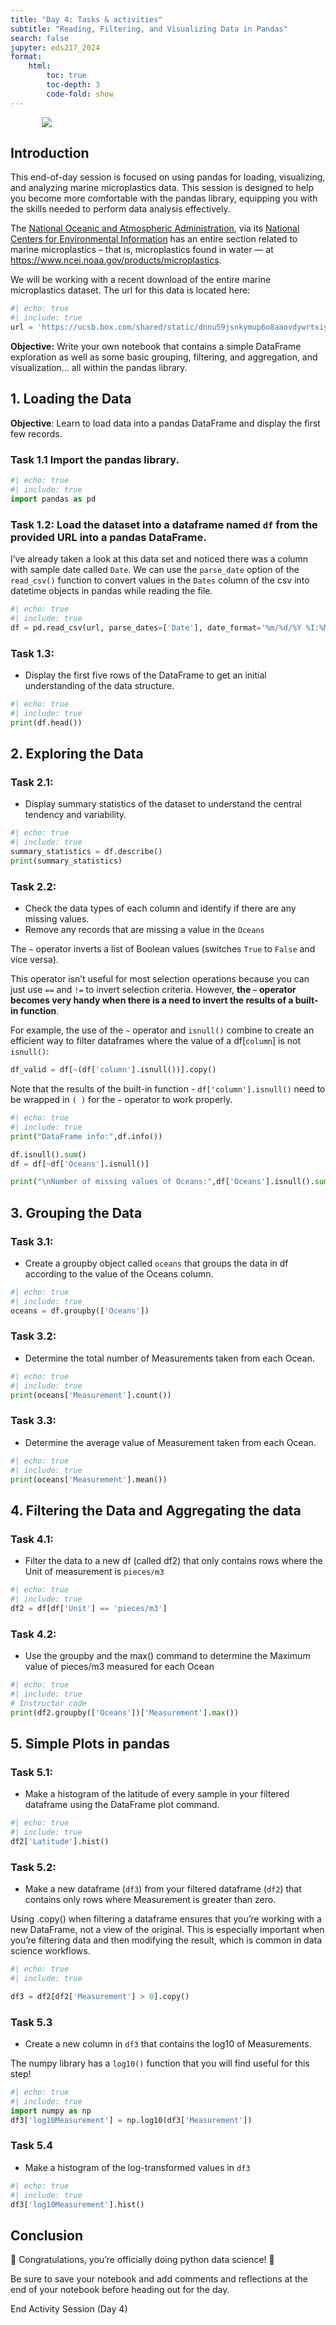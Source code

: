 ```yaml
---
title: "Day 4: Tasks & activities"
subtitle: "Reading, Filtering, and Visualizing Data in Pandas"
search: false
jupyter: eds217_2024
format: 
    html:
        toc: true
        toc-depth: 3
        code-fold: show
---
```


::: {style="width: 80%; margin: auto;"}
![](https://cff2.earth.com/uploads/2023/07/22100007/microplastics_magnifying-glass_2medium.jpg)
:::

## Introduction

This end-of-day session is focused on using pandas for loading, visualizing, and analyzing marine microplastics data. This session is designed to help you become more comfortable with the pandas library, equipping you with the skills needed to perform data analysis effectively.

The [National Oceanic and Atmospheric Administration](https://noaa.gov/), via its [National Centers for Environmental Information](https://www.ncei.noaa.gov/) has an entire section related to marine microplastics -- that is, microplastics found in water — at [https://www.ncei.noaa.gov/products/microplastics](https://www.ncei.noaa.gov/products/microplastics).

We will be working with a recent download of the entire marine microplastics dataset. The url for this data is located here:

```python
#| echo: true
#| include: true
url = 'https://ucsb.box.com/shared/static/dnnu59jsnkymup6o8aaovdywrtxiy3a9.csv'
```

**Objective:** Write your own notebook that contains a simple DataFrame exploration as well as some basic grouping, filtering, and aggregation, and visualization... all within the pandas library.

## 1. Loading the Data

**Objective**: Learn to load data into a pandas DataFrame and display the first few records.

### Task 1.1 Import the pandas library.


```python
#| echo: true
#| include: true
import pandas as pd
```

### Task 1.2: Load the dataset into a dataframe named `df` from the provided URL into a pandas DataFrame. 

:::{.callout-tip}
I've already taken a look at this data set and noticed there was a column with sample date called `Date`. We can use the `parse_date` option of the `read_csv()` function to convert values in the `Dates` column of the csv into datetime objects in pandas while reading the file. 
:::

```python
#| echo: true
#| include: true
df = pd.read_csv(url, parse_dates=['Date'], date_format='%m/%d/%Y %I:%M:%S %p')
```

### Task 1.3: 

- Display the first five rows of the DataFrame to get an initial understanding of the data structure.

```python
#| echo: true
#| include: true
print(df.head())
```

## 2. Exploring the Data

### Task 2.1: 

- Display summary statistics of the dataset to understand the central tendency and variability.

```python
#| echo: true
#| include: true
summary_statistics = df.describe()
print(summary_statistics)
```

### Task 2.2: 

- Check the data types of each column and identify if there are any missing values. 
- Remove any records that are missing a value in the `Oceans`

:::{.callout-tip title="Using `~` to invert built-in function results"}

The `~` operator inverts a list of Boolean values (switches `True` to `False` and vice versa). 

This operator isn't useful for most selection operations because you can just use `==` and `!=` to invert selection criteria. However, **the `~` operator becomes very handy when there is a need to invert the results of a built-in function**. 

For example, the use of the `~` operator and `isnull()` combine to create an efficient way to filter dataframes where the value of a df[`column`] is not `isnull()`:

```python
df_valid = df[~(df['column'].isnull())].copy()
```
Note that the results of the built-in function - `df['column'].isnull()` need to be wrapped in `( )` for the `~` operator to work properly.

:::

```python
#| echo: true
#| include: true
print("DataFrame info:",df.info())

df.isnull().sum()
df = df[~df['Oceans'].isnull()]

print("\nNumber of missing values of Oceans:",df['Oceans'].isnull().sum())


```

## 3. Grouping the Data

### Task 3.1: 

- Create a groupby object called `oceans` that groups the data in df according to the value of the Oceans column.

```python
#| echo: true
#| include: true
oceans = df.groupby(['Oceans'])
```

### Task 3.2: 

- Determine the total number of Measurements taken from each Ocean.

```python
#| echo: true
#| include: true
print(oceans['Measurement'].count())
```

### Task 3.3: 

- Determine the average value of Measurement taken from each Ocean.

```python
#| echo: true
#| include: true
print(oceans['Measurement'].mean())
```

## 4. Filtering the Data and Aggregating the data

### Task 4.1: 

- Filter the data to a new df (called df2) that only contains rows where the Unit of measurement is `pieces/m3`

```python
#| echo: true
#| include: true
df2 = df[df['Unit'] == 'pieces/m3']
```

### Task 4.2: 

- Use the groupby and the max() command to determine the Maximum value of pieces/m3 measured for each Ocean

```python
#| echo: true
#| include: true
# Instructor code
print(df2.groupby(['Oceans'])['Measurement'].max())
```

## 5. Simple Plots in pandas

### Task 5.1: 

- Make a histogram of the latitude of every sample in your filtered dataframe using the DataFrame plot command.

```python
#| echo: true
#| include: true
df2['Latitude'].hist()
```

### Task 5.2: 

- Make a new dataframe (`df3`) from your filtered dataframe (`df2`) that contains only rows where Measurement is greater than zero. 

:::{.callout-important}
Using .copy() when filtering a dataframe ensures that you're working with a new DataFrame, not a view of the original. This is especially important when you're filtering data and then modifying the result, which is common in data science workflows.
:::


```python
#| echo: true
#| include: true

df3 = df2[df2['Measurement'] > 0].copy()

```

### Task 5.3 

- Create a new column in `df3` that contains the log10 of Measurements. 

:::{.callout-tip}
The numpy library has a `log10()` function that you will find useful for this step!
:::

```python
#| echo: true
#| include: true
import numpy as np
df3['log10Measurement'] = np.log10(df3['Measurement'])

```

### Task 5.4 

- Make a histogram of the log-transformed values in `df3`

```python
#| echo: true
#| include: true
df3['log10Measurement'].hist()
```

## Conclusion

🎉 Congratulations, you're officially doing python data science! 🎉

Be sure to save your notebook and add comments and reflections at the end of your notebook before heading out for the day.

::: {.center-text .body-text-xl .teal-text}
End Activity Session (Day 4)
:::